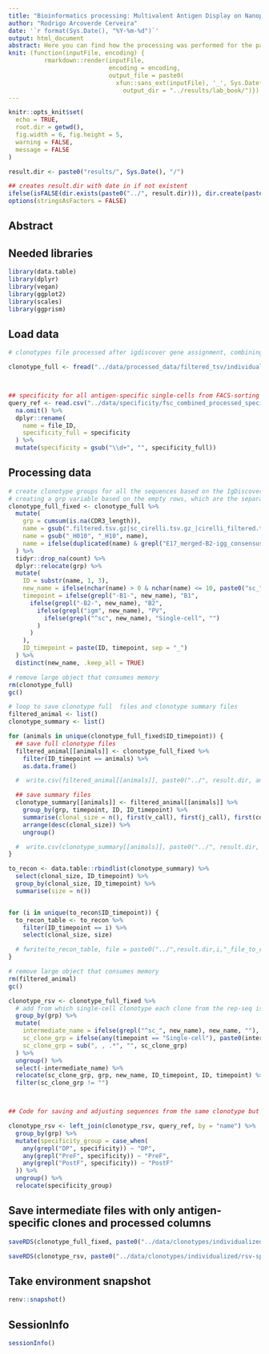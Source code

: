 ```yaml
---
title: "Bioinformatics processing: Multivalent Antigen Display on Nanoparticles Elicits Diverse and Broad B cell Responses"
author: "Rodrigo Arcoverde Cerveira"
date: '`r format(Sys.Date(), "%Y-%m-%d")`'
output: html_document
abstract: Here you can find how the processing was performed for the paper entitled "Multivalent Antigen Display on Nanoparticles Elicits Diverse and Broad B cell Responses"
knit: (function(inputFile, encoding) {
          rmarkdown::render(inputFile,
                            encoding = encoding, 
                            output_file = paste0(
                              xfun::sans_ext(inputFile), '_', Sys.Date(), '.html'),
                                output_dir = "../results/lab_book/")})
---
```


```r
knitr::opts_knit$set(
  echo = TRUE,
  root.dir = getwd(),
  fig.width = 6, fig.height = 5,
  warning = FALSE,
  message = FALSE
)

result.dir <- paste0("results/", Sys.Date(), "/")

## creates result.dir with date in if not existent
ifelse(isFALSE(dir.exists(paste0("../", result.dir))), dir.create(paste0("../", result.dir), recursive = TRUE), "Result directory for today exists already!")
options(stringsAsFactors = FALSE)
```

## Abstract



## Needed libraries
```r
library(data.table)
library(dplyr)
library(vegan)
library(ggplot2)
library(scales)
library(ggprism)
```

## Load data
```r
# clonotypes file processed after igdiscover gene assignment, combining outputs from all samples, and running clonotype module with traditional clonotype definition (aka same HV and HJ, same HCDR3 length, 80% aa similarities, and at least junction nucleotide the same)

clonotype_full <- fread("../data/processed_data/filtered_tsv/individualized/clonotypes_full.txt.gz", sep = "\t", quote = FALSE, header = TRUE, verbose = TRUE, nThread = 8, fill = TRUE)



## specificity for all antigen-specific single-cells from FACS-sorting
query_ref <- read.csv("../data/specificity/fsc_combined_processed_specificity.csv") %>%
  na.omit() %>%
  dplyr::rename(
    name = file_ID,
    specificity_full = specificity
  ) %>%
  mutate(specificity = gsub("\\d+", "", specificity_full))
```

## Processing data

```r

# create clonotype groups for all the sequences based on the IgDiscover clonotype module output
# creating a grp variable based on the empty rows, which are the separation between different clones from the igdiscover output
clonotype_full_fixed <- clonotype_full %>%
  mutate(
    grp = cumsum(is.na(CDR3_length)),
    name = gsub(".filtered.tsv.gz|sc_cirelli.tsv.gz_|cirelli_filtered.tsv.gz_|sc_IMGTrm.tsv.gz_|IMGTrm_filtered.tsv.gz_|nestor-rm_filtered.tsv.gz_|sc_nestor-rm.tsv.gz_|sc_|", "", sequence_id),
    name = gsub("_H010", "_H10", name),
    name = ifelse(duplicated(name) & grepl("E17_merged-B2-igg_consensus", name), paste0(name, "_2"), name)
  ) %>%
  tidyr::drop_na(count) %>%
  dplyr::relocate(grp) %>%
  mutate(
    ID = substr(name, 1, 3),
    new_name = ifelse(nchar(name) > 0 & nchar(name) <= 10, paste0("sc_", name), name),
    timepoint = ifelse(grepl("-B1-", new_name), "B1",
      ifelse(grepl("-B2-", new_name), "B2",
        ifelse(grepl("igm", new_name), "PV",
          ifelse(grepl("^sc", new_name), "Single-cell", "")
        )
      )
    ),
    ID_timepoint = paste(ID, timepoint, sep = "_")
  ) %>%
  distinct(new_name, .keep_all = TRUE)

# remove large object that consumes memory
rm(clonotype_full)
gc()

# loop to save clonotype full  files and clonotype summary files
filtered_animal <- list()
clonotype_summary <- list()

for (animals in unique(clonotype_full_fixed$ID_timepoint)) {
  ## save full clonotype files
  filtered_animal[[animals]] <- clonotype_full_fixed %>%
    filter(ID_timepoint == animals) %>%
    as.data.frame()

  #  write.csv(filtered_animal[[animals]], paste0("../", result.dir, animals,"_clonotype_full.csv"), row.names = FALSE)

  ## save summary files
  clonotype_summary[[animals]] <- filtered_animal[[animals]] %>%
    group_by(grp, timepoint, ID, ID_timepoint) %>%
    summarise(clonal_size = n(), first(v_call), first(j_call), first(cdr3_aa)) %>%
    arrange(desc(clonal_size)) %>%
    ungroup()

  #  write.csv(clonotype_summary[[animals]], paste0("../", result.dir, animals,"_clonotype_summary.csv"), row.names = FALSE)
}

to_recon <- data.table::rbindlist(clonotype_summary) %>%
  select(clonal_size, ID_timepoint) %>%
  group_by(clonal_size, ID_timepoint) %>%
  summarise(size = n())


for (i in unique(to_recon$ID_timepoint)) {
  to_recon_table <- to_recon %>%
    filter(ID_timepoint == i) %>%
    select(clonal_size, size)

  # fwrite(to_recon_table, file = paste0("../",result.dir,i,"_file_to_recon.txt"), append = FALSE,sep = "\t", row.names = FALSE, col.names = FALSE)
}

# remove large object that consumes memory
rm(filtered_animal)
gc()
```

```r

clonotype_rsv <- clonotype_full_fixed %>%
  # add from which single-cell clonotype each clone from the rep-seq is coming from and removing empty rows
  group_by(grp) %>%
  mutate(
    intermediate_name = ifelse(grepl("^sc_", new_name), new_name, ""),
    sc_clone_grp = ifelse(any(timepoint == "Single-cell"), paste0(intermediate_name, collapse = ", "), ""),
    sc_clone_grp = sub(", , .*", "", sc_clone_grp)
  ) %>%
  ungroup() %>%
  select(-intermediate_name) %>%
  relocate(sc_clone_grp, grp, new_name, ID_timepoint, ID, timepoint) %>%
  filter(sc_clone_grp != "")



## Code for saving and adjusting sequences from the same clonotype but classified as different specificities. For example, clone group 1, has a both a DP sequence and a PreF/PostF sequence inside, the DP sequence will be the priority.

clonotype_rsv <- left_join(clonotype_rsv, query_ref, by = "name") %>%
  group_by(grp) %>%
  mutate(specificity_group = case_when(
    any(grepl("DP", specificity)) ~ "DP",
    any(grepl("PreF", specificity)) ~ "PreF",
    any(grepl("PostF", specificity)) ~ "PostF"
  )) %>%
  ungroup() %>%
  relocate(specificity_group)

```

## Save intermediate files with only antigen-specific clones and processed columns

```r

saveRDS(clonotype_full_fixed, paste0("../data/clonotypes/individualized/processed_clonotypes.rds"))

saveRDS(clonotype_rsv, paste0("../data/clonotypes/individualized/rsv-specific_clonotypes.rds"))

```

## Take environment snapshot 
```r
renv::snapshot()
```


## SessionInfo
```r
sessionInfo()
```
